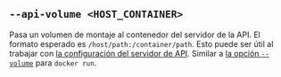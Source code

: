 ## `--api-volume <HOST_CONTAINER>`

Pasa un volumen de montaje al contenedor del servidor de la API.
El formato esperado es `/host/path:/container/path`.
Esto puede ser útil al trabajar con [la configuración del servidor de API][api config].
Similar a [la opción `--volume`][docker run volume] para `docker run`.

[docker run volume]: https://docs.docker.com/reference/cli/docker/container/run/#volume

[api config]: /es/docs/reference/server-config/